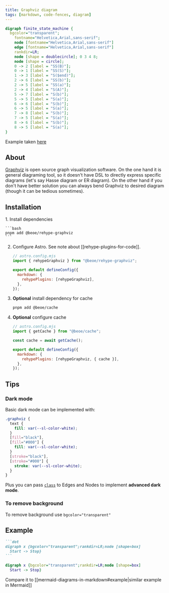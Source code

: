 ```yaml
---
title: Graphviz diagram
tags: [markdown, code-fences, diagram]
---
```


```dot
digraph finite_state_machine {
  bgcolor="transparent";
	fontname="Helvetica,Arial,sans-serif";
	node [fontname="Helvetica,Arial,sans-serif"]
	edge [fontname="Helvetica,Arial,sans-serif"]
	rankdir=LR;
	node [shape = doublecircle]; 0 3 4 8;
	node [shape = circle];
	0 -> 2 [label = "SS(B)"];
	0 -> 1 [label = "SS(S)"];
	1 -> 3 [label = "S($end)"];
	2 -> 6 [label = "SS(b)"];
	2 -> 5 [label = "SS(a)"];
	2 -> 4 [label = "S(A)"];
	5 -> 7 [label = "S(b)"];
	5 -> 5 [label = "S(a)"];
	6 -> 6 [label = "S(b)"];
	6 -> 5 [label = "S(a)"];
	7 -> 8 [label = "S(b)"];
	7 -> 5 [label = "S(a)"];
	8 -> 6 [label = "S(b)"];
	8 -> 5 [label = "S(a)"];
}
```

Example taken [here](https://graphviz.org/Gallery/directed/fsm.html)

## About

[Graphviz](https://graphviz.org/) is open source graph visualization software. On the one hand it is general diagraming tool, so it doesn't have DSL to directly express specific diagrams (let's say Hasse diagram or ER diagram). On the other hand if you don't have better solution you can always bend Graphviz to desired diagram (though it can be tedious sometimes).

## Installation


<Steps>
1. Install dependencies

    ```bash
    pnpm add @beoe/rehype-graphviz
    ```

2. Configure Astro. See note about [[rehype-plugins-for-code]].

   ```js {2,6}
   // astro.config.mjs
   import { rehypeGraphviz } from "@beoe/rehype-graphviz";

   export default defineConfig({
     markdown: {
       rehypePlugins: [rehypeGraphviz],
     },
   });
   ```

3. **Optional** install dependency for cache

   ```bash
   pnpm add @beoe/cache
   ```

4. **Optional** configure cache

   ```js {2, 4, 8}
   // astro.config.mjs
   import { getCache } from "@beoe/cache";

   const cache = await getCache();

   export default defineConfig({
     markdown: {
       rehypePlugins: [rehypeGraphviz, { cache }],
     },
   });
   ```

</Steps>

## Tips

### Dark mode

Basic dark mode can be implemented with:

```css
.graphviz {
  text {
    fill: var(--sl-color-white);
  }
  [fill="black"],
  [fill="#000"] {
    fill: var(--sl-color-white);
  }
  [stroke="black"],
  [stroke="#000"] {
    stroke: var(--sl-color-white);
  }
}
```

Plus you can pass [`class`](https://graphviz.org/docs/attrs/class/) to Edges and Nodes to implement **advanced dark mode**.

### To remove background

To remove background use `bgcolor="transparent"`

## Example

````md
```dot
digraph x {bgcolor="transparent";rankdir=LR;node [shape=box]
  Start -> Stop}
```
````

```dot
digraph x {bgcolor="transparent";rankdir=LR;node [shape=box]
  Start -> Stop}
```

Compare it to [[mermaid-diagrams-in-markdown#example|similar example in Mermaid]]
